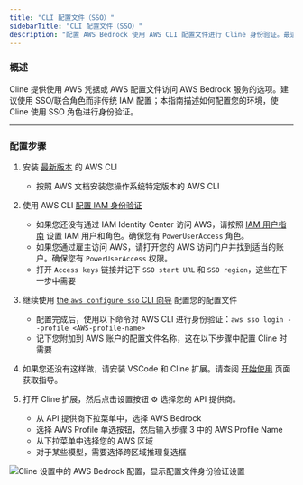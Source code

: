 ```yaml
---
title: "CLI 配置文件（SSO）"
sidebarTitle: "CLI 配置文件（SSO）"
description: "配置 AWS Bedrock 使用 AWS CLI 配置文件进行 Cline 身份验证。最适合 SSO/联合角色和安全的企业访问。"
---
```


### 概述

Cline 提供使用 AWS 凭据或 AWS 配置文件访问 AWS Bedrock 服务的选项。建议使用 SSO/联合角色而非传统 IAM 配置；本指南描述如何配置您的环境，使 Cline 使用 SSO 角色进行身份验证。

---

### 配置步骤

1. 安装 [最新版本](https://docs.aws.amazon.com/cli/latest/userguide/getting-started-install.html) 的 AWS CLI

    - 按照 AWS 文档安装您操作系统特定版本的 AWS CLI

2. 使用 AWS CLI [配置 IAM 身份验证](https://docs.aws.amazon.com/cli/latest/userguide/cli-configure-sso.html)

    - 如果您还没有通过 IAM Identity Center 访问 AWS，请按照 [IAM 用户指南](https://docs.aws.amazon.com/singlesignon/latest/userguide/getting-started.html) 设置 IAM 用户和角色。确保您有 `PowerUserAccess` 角色。
    - 如果您通过雇主访问 AWS，请打开您的 AWS 访问门户并找到适当的账户。确保您有 `PowerUserAccess` 权限。
    - 打开 `Access keys` 链接并记下 `SSO start URL` 和 `SSO region`，这些在下一步中需要

3. 继续使用 [the `aws configure sso` CLI 向导](https://docs.aws.amazon.com/cli/latest/userguide/cli-configure-sso.html#cli-configure-sso-configure) 配置您的配置文件

    - 配置完成后，使用以下命令对 AWS CLI 进行身份验证：`aws sso login --profile <AWS-profile-name>`
    - 记下您附加到 AWS 账户的配置文件名称，这在以下步骤中配置 Cline 时需要

4. 如果您还没有这样做，请安装 VSCode 和 Cline 扩展。请查阅 [开始使用](/getting-started) 页面获取指导。

5. 打开 Cline 扩展，然后点击设置按钮 ⚙️ 选择您的 API 提供商。
    - 从 API 提供商下拉菜单中，选择 AWS Bedrock
    - 选择 AWS Profile 单选按钮，然后输入步骤 3 中的 AWS Profile Name
    - 从下拉菜单中选择您的 AWS 区域
    - 对于某些模型，需要选择跨区域推理复选框

<Frame>
	<img
		src="https://storage.googleapis.com/cline_public_images/docs/assets/cline-aws-setup-markup%20(1).png"
		alt="Cline 设置中的 AWS Bedrock 配置，显示配置文件身份验证设置"
	/>
</Frame>
